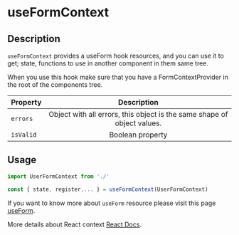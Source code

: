 
<DefaultSeo
  title="useFormContext"
  titleTemplate="useFormContext | useForm"
  description="Detail all resources of useFormContext."
/>

# useFormContext


## Description
`useFormContext` provides a useForm hook resources, and you can use it to get; state, functions to use in another component in them same tree.

When you use this hook make sure that you have a FormContextProvider in the root of the components tree.

| Property  |                               Description                               |
| --------- | :---------------------------------------------------------------------: |
| `errors`  | Object with all errors, this object is the same shape of object values. |
| `isValid` |                            Boolean property                             |

## Usage
```jsx
import UserFormContext from './'

const { state, register,... } = useFormContext(UserFormContext)
```
If you want to know more about `useForm` resource please visit this page [useForm](use-form-api).

More details about React context [React Docs](https://reactjs.org/docs/context.html).
